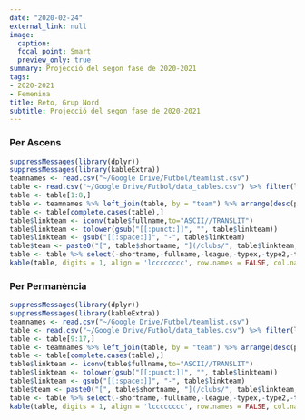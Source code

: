 ```yaml
---
date: "2020-02-24"
external_link: null
image:
  caption: 
  focal_point: Smart
  preview_only: true
summary: Projecció del segon fase de 2020-2021 
tags:
- 2020-2021
- Femenina
title: Reto, Grup Nord
subtitle: Projecció del segon fase de 2020-2021 
---
```

<!--  | [Trajectòria dels equips](/competicions/reto-grup-nord-trajectoria/) | -->
<!-- <br> -->
<!-- <br> -->

### Per Ascens

```r
suppressMessages(library(dplyr))
suppressMessages(library(kableExtra))
teamnames <- read.csv("~/Google Drive/Futbol/teamlist.csv")
table <- read.csv("~/Google Drive/Futbol/data_tables.csv") %>% filter(league == "primera_division_b_femenina")
table <- table[1:8,]
table <- teamnames %>% left_join(table, by = "team") %>% arrange(desc(proj.points))
table <- table[complete.cases(table),]
table$linkteam <- iconv(table$fullname,to="ASCII//TRANSLIT")
table$linkteam <- tolower(gsub("[[:punct:]]", "", table$linkteam))
table$linkteam <- gsub("[[:space:]]", "-", table$linkteam)
table$team <- paste0("[", table$shortname, "](/clubs/", table$linkteam,"-",table$league,")")
table <- table %>% select(-shortname,-fullname,-league,-typex,-type2,-type3,-linkteam)
kable(table, digits = 1, align = 'lcccccccc', row.names = FALSE, col.names = c('Club', 'Punts', 'GD', 'Campió', 'Favor', 'Contra', 'Qualitat')) %>% add_header_above(c('Projecció de la Classificació' = 1, 'Final' = 2, 'Prob. (%)' = 1, 'xGols' = 3)) %>% column_spec(1, bold = T) %>% column_spec(3, border_right = T) %>% column_spec(4, border_right = T)
```

### Per Permanència

```r
suppressMessages(library(dplyr))
suppressMessages(library(kableExtra))
teamnames <- read.csv("~/Google Drive/Futbol/teamlist.csv")
table <- read.csv("~/Google Drive/Futbol/data_tables.csv") %>% filter(league == "primera_division_b_femenina")
table <- table[9:17,]
table <- teamnames %>% left_join(table, by = "team") %>% arrange(desc(proj.points))
table <- table[complete.cases(table),]
table$linkteam <- iconv(table$fullname,to="ASCII//TRANSLIT")
table$linkteam <- tolower(gsub("[[:punct:]]", "", table$linkteam))
table$linkteam <- gsub("[[:space:]]", "-", table$linkteam)
table$team <- paste0("[", table$shortname, "](/clubs/", table$linkteam,"-",table$league,")")
table <- table %>% select(-shortname,-fullname,-league,-typex,-type2,-type3,-linkteam)
kable(table, digits = 1, align = 'lcccccccc', row.names = FALSE, col.names = c('Club', 'Punts', 'GD', 'Perm.', 'Favor', 'Contra', 'Qualitat')) %>% add_header_above(c('Projecció de la Classificació' = 1, 'Final' = 2, 'Prob. (%)' = 1, 'xGols' = 3)) %>% column_spec(1, bold = T) %>% column_spec(3, border_right = T) %>% column_spec(4, border_right = T)
```
